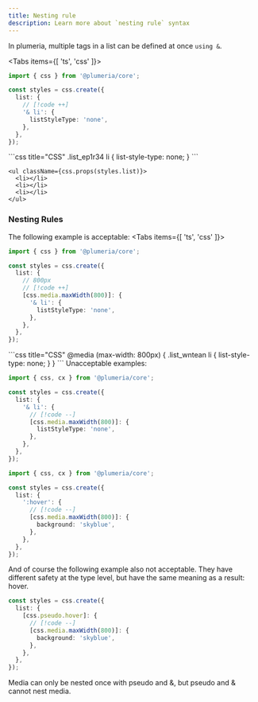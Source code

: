 ```yaml
---
title: Nesting rule
description: Learn more about `nesting rule` syntax
---
```



In plumeria, multiple tags in a list can be defined at once `using &`.

<Tabs  items={[ 'ts', 'css' ]}>
<Tab>
```ts title="TypeScript"
import { css } from '@plumeria/core';

const styles = css.create({
  list: {
    // [!code ++]
    '& li': {
      listStyleType: 'none',
    },
  },
});
```
</Tab>
<Tab>
```css title="CSS"
.list_ep1r34 li {
  list-style-type: none;
}
```
</Tab>
</Tabs>

```tsx title="JSX"
<ul className={css.props(styles.list)}>
  <li></li>
  <li></li>
  <li></li>
</ul>
```

### Nesting Rules

The following example is acceptable:
<Tabs items={[ 'ts', 'css' ]}>
<Tab>
```ts title="TypeScript" {1}
import { css } from '@plumeria/core';

const styles = css.create({
  list: {
    // 800px
    // [!code ++]
    [css.media.maxWidth(800)]: {
      '& li': {
        listStyleType: 'none',
      },
    },
  },
});
```
</Tab>
<Tab>
```css title="CSS"
@media (max-width: 800px) {
  .list_wntean li {
    list-style-type: none;
  }
}
```
</Tab>
</Tabs>


<Callout type="error" title="error cases">
  Unacceptable examples:
</Callout>

```ts title="TypeScript" {1}
import { css, cx } from '@plumeria/core';

const styles = css.create({
  list: {
    '& li': {
      // [!code --]
      [css.media.maxWidth(800)]: {
        listStyleType: 'none',
      },
    },
  },
});
```

```ts title="TypeScript" {1}
import { css, cx } from '@plumeria/core';

const styles = css.create({
  list: {
    ':hover': {
      // [!code --]
      [css.media.maxWidth(800)]: {
        background: 'skyblue',
      },
    },
  },
});
```

And of course the following example also not acceptable.
They have different safety at the type level, but have the same meaning as a result: hover.

```ts title="TypeScript"
const styles = css.create({
  list: {
    [css.pseudo.hover]: {
      // [!code --]
      [css.media.maxWidth(800)]: {
        background: 'skyblue',
      },
    },
  },
});
```

<Callout type="info" title="Nesting Restrictions">
  Media can only be nested once with pseudo and &, but pseudo and & cannot nest media.
</Callout>

<Cards>
  <Card title="See more about media" href="/docs/reference/media" />
  <Card title="See more about pseudo" href="/docs/reference/pseudo" />
</Cards>
